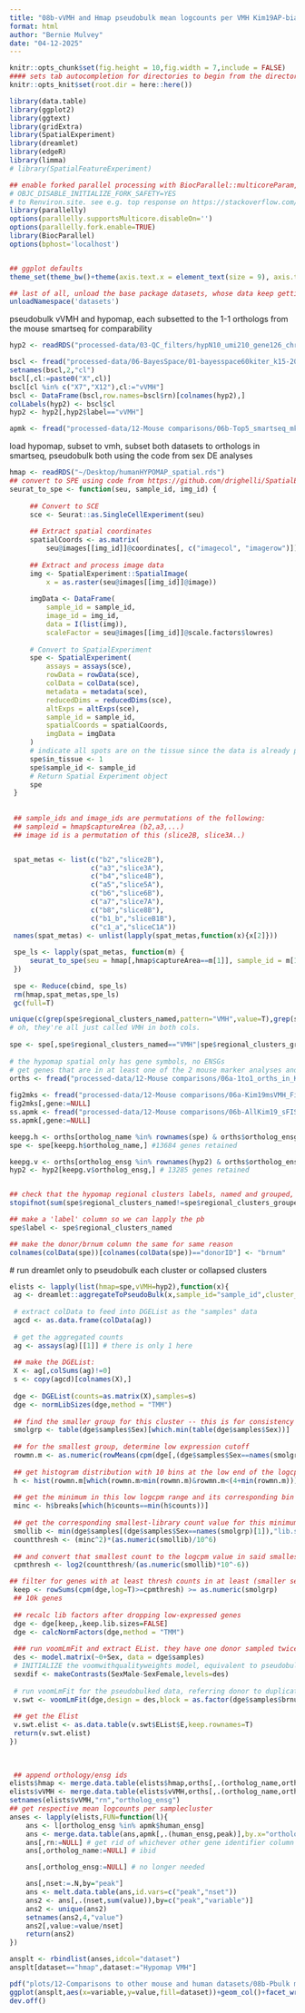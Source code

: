 ```yaml
---
title: "08b-vVMH and Hmap pseudobulk mean logcounts per VMH Kim19AP-bias marker set"
format: html
author: "Bernie Mulvey"
date: "04-12-2025"
---
```


```r
knitr::opts_chunk$set(fig.height = 10,fig.width = 7,include = FALSE)
#### sets tab autocompletion for directories to begin from the directory containing the .Rproj session, instead of the script's directory if different
knitr::opts_knit$set(root.dir = here::here())

library(data.table)
library(ggplot2)
library(ggtext)
library(gridExtra)
library(SpatialExperiment)
library(dreamlet)
library(edgeR)
library(limma)
# library(SpatialFeatureExperiment)

## enable forked parallel processing with BiocParallel::multicoreParam, future::, etc. seemed to need this a couple times, but otherwise havent so its here as a preventative measure. part of this is adding the line 
# OBJC_DISABLE_INITIALIZE_FORK_SAFETY=YES
# to Renviron.site. see e.g. top response on https://stackoverflow.com/questions/73638290/python-on-mac-is-it-safe-to-set-objc-disable-initialize-fork-safety-yes-globall 
library(parallelly)
options(parallelly.supportsMulticore.disableOn='')
options(parallelly.fork.enable=TRUE)
library(BiocParallel)
options(bphost='localhost')


## ggplot defaults
theme_set(theme_bw()+theme(axis.text.x = element_text(size = 9), axis.title.x = element_text(size = 8), axis.text.y = element_text(size = 8), axis.title.y = element_text(size =9), plot.title = element_markdown(size = 11,hjust=0.5), strip.text = element_text(size=11), legend.text = element_text(size=8), legend.title = element_text(size=9,hjust=0.5),plot.title.position='plot'))

## last of all, unload the base package datasets, whose data keep getting in the way of autocompletions (e.g., Theoph is priortized over TRUE)
unloadNamespace('datasets')
```

pseudobulk vVMH and hypomap, each subsetted to the 1-1 orthologs from the mouse smartseq for comparability
```r
hyp2 <- readRDS("processed-data/03-QC_filters/hypN10_umi210_gene126_chrm50_spotsweeped_lognorm_rotsNmirrors_072224.RDS")

bscl <- fread("processed-data/06-BayesSpace/01-bayesspace60kiter_k15-20-31_out/BSpace_k15_HARMONYlmbna_nnsvg10.txt")
setnames(bscl,2,"cl")
bscl[,cl:=paste0("X",cl)]
bscl[cl %in% c("X7","X12"),cl:="vVMH"]
bscl <- DataFrame(bscl,row.names=bscl$rn)[colnames(hyp2),]
colLabels(hyp2) <- bscl$cl
hyp2 <- hyp2[,hyp2$label=="vVMH"]

apmk <- fread("processed-data/12-Mouse comparisons/06b-Top5_smartseq_mks_with1to1_hgorths_per_seqFishclust_peakAPloc.txt")
```

load hypomap, subset to vmh, subset both datasets to orthologs in smartseq, pseudobulk both using the code from sex DE analyses
```r
hmap <- readRDS("~/Desktop/humanHYPOMAP_spatial.rds")
## convert to SPE using code from https://github.com/drighelli/SpatialExperiment/issues/115 
seurat_to_spe <- function(seu, sample_id, img_id) {
     
     ## Convert to SCE
     sce <- Seurat::as.SingleCellExperiment(seu)
     
     ## Extract spatial coordinates
     spatialCoords <- as.matrix(
         seu@images[[img_id]]@coordinates[, c("imagecol", "imagerow")])
     
     ## Extract and process image data
     img <- SpatialExperiment::SpatialImage(
         x = as.raster(seu@images[[img_id]]@image))
     
     imgData <- DataFrame(
         sample_id = sample_id,
         image_id = img_id,
         data = I(list(img)),
         scaleFactor = seu@images[[img_id]]@scale.factors$lowres)
     
     # Convert to SpatialExperiment
     spe <- SpatialExperiment(
         assays = assays(sce),
         rowData = rowData(sce),
         colData = colData(sce),
         metadata = metadata(sce),
         reducedDims = reducedDims(sce),
         altExps = altExps(sce),
         sample_id = sample_id,
         spatialCoords = spatialCoords,
         imgData = imgData
     )
     # indicate all spots are on the tissue since the data is already processed
     spe$in_tissue <- 1
     spe$sample_id <- sample_id
     # Return Spatial Experiment object
     spe
 }
 
 
 ## sample_ids and image_ids are permutations of the following:
 ## sampleid = hmap$captureArea (b2,a3,...)
 ## image id is a permutation of this (slice2B, slice3A..)


 spat_metas <- list(c("b2","slice2B"),
                    c("a3","slice3A"),
                    c("b4","slice4B"),
                    c("a5","slice5A"),
                    c("b6","slice6B"),
                    c("a7","slice7A"),
                    c("b8","slice8B"),
                    c("b1_b","sliceB1B"),
                    c("c1_a","sliceC1A"))
 names(spat_metas) <- unlist(lapply(spat_metas,function(x){x[2]}))
 
 spe_ls <- lapply(spat_metas, function(m) {
     seurat_to_spe(seu = hmap[,hmap$captureArea==m[1]], sample_id = m[1], img_id = m[2])
 })
 
 spe <- Reduce(cbind, spe_ls)
 rm(hmap,spat_metas,spe_ls)
 gc(full=T)

unique(c(grep(spe$regional_clusters_named,pattern="VMH",value=T),grep(spe$regional_clusters_grouped,pattern="VMH",value=T)))
# oh, they're all just called VMH in both cols.
 
spe <- spe[,spe$regional_clusters_named=="VMH"|spe$regional_clusters_grouped=="VMH"]
 
# the hypomap spatial only has gene symbols, no ENSGs
# get genes that are in at least one of the 2 mouse marker analyses and the respective SPE
orths <- fread("processed-data/12-Mouse comparisons/06a-1to1_orths_in_KimSmartseq_and_vVMH.txt")
 
fig2mks <- fread("processed-data/12-Mouse comparisons/06a-Kim19msVMH_Fig2_APclustsOnly_smartseq_markerTstat.txt")
fig2mks[,gene:=NULL]
ss.apmk <- fread("processed-data/12-Mouse comparisons/06b-AllKim19_sFISH-matched-smartseq-clusts_mkTstats_by_peakAPloc.txt")
ss.apmk[,gene:=NULL]

keepg.h <- orths[ortholog_name %in% rownames(spe) & orths$ortholog_ensg %in% c(fig2mks$human_ensg,ss.apmk$human_ensg),.(ortholog_name,ortholog_ensg)]
spe <- spe[keepg.h$ortholog_name,] #13684 genes retained

keepg.v <- orths[ortholog_ensg %in% rownames(hyp2) & orths$ortholog_ensg %in% c(fig2mks$human_ensg,ss.apmk$human_ensg),.(ortholog_name,ortholog_ensg)]
hyp2 <- hyp2[keepg.v$ortholog_ensg,] # 13285 genes retained


## check that the hypomap regional clusters labels, named and grouped, are equivalent for VMH (i.e., whether it matters which we pass as the label column for pbulking)
stopifnot(sum(spe$regional_clusters_named!=spe$regional_clusters_grouped)==0)

## make a 'label' column so we can lapply the pb
spe$label <- spe$regional_clusters_named

## make the donor/brnum column the same for same reason
colnames(colData(spe))[colnames(colData(spe))=="donorID"] <- "brnum"
```

 # run dreamlet only to pseudobulk each cluster or collapsed clusters 
```r

elists <- lapply(list(hmap=spe,vVMH=hyp2),function(x){
 ag <- dreamlet::aggregateToPseudoBulk(x,sample_id="sample_id",cluster_id = "label")
 
 # extract colData to feed into DGEList as the "samples" data
 agcd <- as.data.frame(colData(ag))
 
 # get the aggregated counts
 ag <- assays(ag)[[1]] # there is only 1 here
   
 ## make the DGEList:
 X <- ag[,colSums(ag)!=0]
 s <- copy(agcd)[colnames(X),]
 
 dge <- DGEList(counts=as.matrix(X),samples=s)
 dge <- normLibSizes(dge,method = "TMM")
   
 ## find the smaller group for this cluster -- this is for consistency with vVMH pbulk filtering steps
 smolgrp <- table(dge$samples$Sex)[which.min(table(dge$samples$Sex))]
   
 ## for the smallest group, determine low expression cutoff
 rowmn.m <- as.numeric(rowMeans(cpm(dge[,(dge$samples$Sex==names(smolgrp)[1])],log=TRUE)))
   
 ## get histogram distribution with 10 bins at the low end of the logcpm space
 h <- hist(rowmn.m[which(rowmn.m>min(rowmn.m)&rowmn.m<(4+min(rowmn.m)))],breaks=10,plot=FALSE)
   
 ## get the minimum in this low logcpm range and its corresponding bin (x axis value, i.e. log cpm)
 minc <- h$breaks[which(h$counts==min(h$counts))]
   
 ## get the corresponding smallest-library count value for this minimum^
 smollib <- min(dge$samples[(dge$samples$Sex==names(smolgrp)[1]),"lib.size"])
 countthresh <- (minc^2)*(as.numeric(smollib)/10^6)
   
 ## and convert that smallest count to the logcpm value in said smallest library to use as a low-expression threshold
 cpmthresh <- log2(countthresh/(as.numeric(smollib)*10^-6))

## filter for genes with at least thresh counts in at least (smaller sex group size) samples
 keep <- rowSums(cpm(dge,log=T)>=cpmthresh) >= as.numeric(smolgrp)
 ## 10k genes
   
 ## recalc lib factors after dropping low-expressed genes
 dge <- dge[keep,,keep.lib.sizes=FALSE]
 dge <- calcNormFactors(dge,method = "TMM")
 
 ### run voomLmFit and extract EList. they have one donor sampled twice here so we can specify that in the voomLmFit call, matching our modeling approach for vvmh
 des <- model.matrix(~0+Sex, data = dge$samples)
 # INITIALIZE the voomwithqualityweights model, equivalent to pseudobulkDGE(method="voom",qualities=T)
 sexdif <- makeContrasts(SexMale-SexFemale,levels=des)
 
 # run voomLmFit for the pseudobulked data, referring donor to duplicateCorrelation; using an adaptive span (number of genes, based on the number of genes in the dge) for smoothing the mean-variance trend
 v.swt <- voomLmFit(dge,design = des,block = as.factor(dge$samples$brnum),adaptive.span = T,sample.weights = T)
 
 ## get the Elist
 v.swt.elist <- as.data.table(v.swt$EList$E,keep.rownames=T)   
 return(v.swt.elist)
})

 
 
 ## append orthology/ensg ids
elists$hmap <- merge.data.table(elists$hmap,orths[,.(ortholog_name,ortholog_ensg)],by.x="rn",by.y="ortholog_name")
elists$vVMH <- merge.data.table(elists$vVMH,orths[,.(ortholog_name,ortholog_ensg)],by.x="rn",by.y="ortholog_ensg")
setnames(elists$vVMH,"rn","ortholog_ensg")
## get respective mean logcounts per samplecluster
anses <- lapply(elists,FUN=function(l){
    ans <- l[ortholog_ensg %in% apmk$human_ensg]
    ans <- merge.data.table(ans,apmk[,.(human_ensg,peak)],by.x="ortholog_ensg",by.y="human_ensg")
    ans[,rn:=NULL] # get rid of whichever other gene identifier column we have
    ans[,ortholog_name:=NULL] # ibid

    ans[,ortholog_ensg:=NULL] # no longer needed

    ans[,nset:=.N,by="peak"]
    ans <- melt.data.table(ans,id.vars=c("peak","nset"))
    ans2 <- ans[,.(nset,sum(value)),by=c("peak","variable")]
    ans2 <- unique(ans2)
    setnames(ans2,4,"value")
    ans2[,value:=value/nset]
    return(ans2)
})

ansplt <- rbindlist(anses,idcol="dataset")
ansplt[dataset=="hmap",dataset:="Hypomap VMH"]

pdf("plots/12-Comparisons to other mouse and human datasets/08b-Pbulk mean logcounts of KimAP markers per AP pop peak position group.pdf",height=8,width=12)
ggplot(ansplt,aes(x=variable,y=value,fill=dataset))+geom_col()+facet_wrap(~peak,scales="free_x",nrow=2)+labs(x="Sample ID",y="Mean logcounts of top <= 5 markers of AP-biased cluster set in pseudobulked VMH spots")+theme(axis.text.x=element_text(size=7,angle=45,vjust=1,hjust=1))
dev.off()

```
